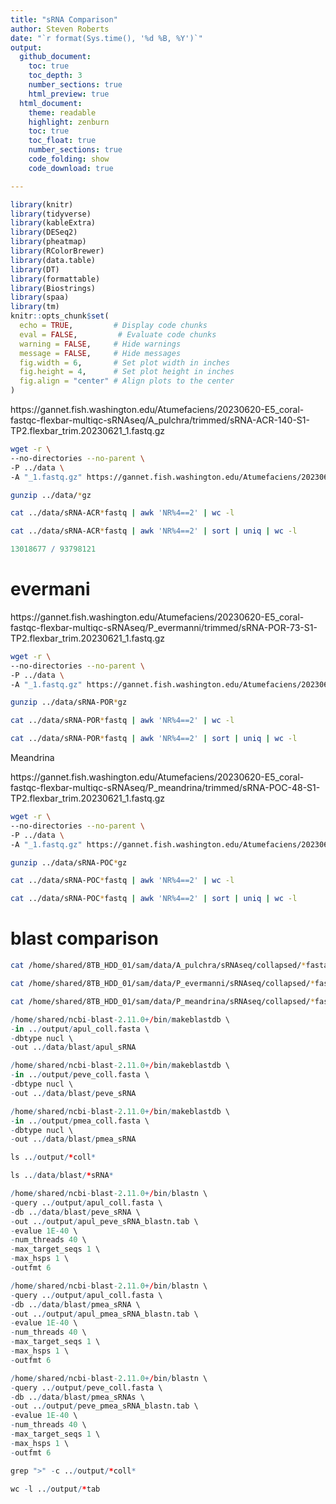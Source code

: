 ```yaml
---
title: "sRNA Comparison"
author: Steven Roberts
date: "`r format(Sys.time(), '%d %B, %Y')`" 
output: 
  github_document:
    toc: true
    toc_depth: 3
    number_sections: true
    html_preview: true
  html_document:
    theme: readable
    highlight: zenburn
    toc: true
    toc_float: true
    number_sections: true
    code_folding: show
    code_download: true

---
```


```r
library(knitr)
library(tidyverse)
library(kableExtra)
library(DESeq2)
library(pheatmap)
library(RColorBrewer)
library(data.table)
library(DT)
library(formattable)
library(Biostrings)
library(spaa)
library(tm)
knitr::opts_chunk$set(
  echo = TRUE,         # Display code chunks
  eval = FALSE,         # Evaluate code chunks
  warning = FALSE,     # Hide warnings
  message = FALSE,     # Hide messages
  fig.width = 6,       # Set plot width in inches
  fig.height = 4,      # Set plot height in inches
  fig.align = "center" # Align plots to the center
)
```

https://gannet.fish.washington.edu/Atumefaciens/20230620-E5_coral-fastqc-flexbar-multiqc-sRNAseq/A_pulchra/trimmed/sRNA-ACR-140-S1-TP2.flexbar_trim.20230621_1.fastq.gz 


```bash
wget -r \
--no-directories --no-parent \
-P ../data \
-A "_1.fastq.gz" https://gannet.fish.washington.edu/Atumefaciens/20230620-E5_coral-fastqc-flexbar-multiqc-sRNAseq/A_pulchra/trimmed/
```

```bash
gunzip ../data/*gz
```



```bash
cat ../data/sRNA-ACR*fastq | awk 'NR%4==2' | wc -l 
```

```bash
cat ../data/sRNA-ACR*fastq | awk 'NR%4==2' | sort | uniq | wc -l 
```
```r
13018677 / 93798121
```


# evermani

https://gannet.fish.washington.edu/Atumefaciens/20230620-E5_coral-fastqc-flexbar-multiqc-sRNAseq/P_evermanni/trimmed/sRNA-POR-73-S1-TP2.flexbar_trim.20230621_1.fastq.gz


```bash
wget -r \
--no-directories --no-parent \
-P ../data \
-A "_1.fastq.gz" https://gannet.fish.washington.edu/Atumefaciens/20230620-E5_coral-fastqc-flexbar-multiqc-sRNAseq/P_evermanni/trimmed/
```

```bash
gunzip ../data/sRNA-POR*gz
```



```bash
cat ../data/sRNA-POR*fastq | awk 'NR%4==2' | wc -l 
```

```bash
cat ../data/sRNA-POR*fastq | awk 'NR%4==2' | sort | uniq | wc -l 
```


Meandrina

https://gannet.fish.washington.edu/Atumefaciens/20230620-E5_coral-fastqc-flexbar-multiqc-sRNAseq/P_meandrina/trimmed/sRNA-POC-48-S1-TP2.flexbar_trim.20230621_1.fastq.gz

```bash
wget -r \
--no-directories --no-parent \
-P ../data \
-A "_1.fastq.gz" https://gannet.fish.washington.edu/Atumefaciens/20230620-E5_coral-fastqc-flexbar-multiqc-sRNAseq/P_meandrina/trimmed/
```

```bash
gunzip ../data/sRNA-POC*gz
```



```bash
cat ../data/sRNA-POC*fastq | awk 'NR%4==2' | wc -l 
```

```bash
cat ../data/sRNA-POC*fastq | awk 'NR%4==2' | sort | uniq | wc -l 
```



# blast comparison

```bash
cat /home/shared/8TB_HDD_01/sam/data/A_pulchra/sRNAseq/collapsed/*fasta > ../output/apul_coll.fasta
```



```bash
cat /home/shared/8TB_HDD_01/sam/data/P_evermanni/sRNAseq/collapsed/*fasta > ../output/peve_coll.fasta
```


```bash
cat /home/shared/8TB_HDD_01/sam/data/P_meandrina/sRNAseq/collapsed/*fasta > ../output/pmea_coll.fasta
```

```r
/home/shared/ncbi-blast-2.11.0+/bin/makeblastdb \
-in ../output/apul_coll.fasta \
-dbtype nucl \
-out ../data/blast/apul_sRNA
```

```r
/home/shared/ncbi-blast-2.11.0+/bin/makeblastdb \
-in ../output/peve_coll.fasta \
-dbtype nucl \
-out ../data/blast/peve_sRNA
```

```r
/home/shared/ncbi-blast-2.11.0+/bin/makeblastdb \
-in ../output/pmea_coll.fasta \
-dbtype nucl \
-out ../data/blast/pmea_sRNA
```



```r
ls ../output/*coll*
```



```r
ls ../data/blast/*sRNA*
```




```r
/home/shared/ncbi-blast-2.11.0+/bin/blastn \
-query ../output/apul_coll.fasta \
-db ../data/blast/peve_sRNA \
-out ../output/apul_peve_sRNA_blastn.tab \
-evalue 1E-40 \
-num_threads 40 \
-max_target_seqs 1 \
-max_hsps 1 \
-outfmt 6


```

```r
/home/shared/ncbi-blast-2.11.0+/bin/blastn \
-query ../output/apul_coll.fasta \
-db ../data/blast/pmea_sRNA \
-out ../output/apul_pmea_sRNA_blastn.tab \
-evalue 1E-40 \
-num_threads 40 \
-max_target_seqs 1 \
-max_hsps 1 \
-outfmt 6


```

```r
/home/shared/ncbi-blast-2.11.0+/bin/blastn \
-query ../output/peve_coll.fasta \
-db ../data/blast/pmea_sRNAs \
-out ../output/peve_pmea_sRNA_blastn.tab \
-evalue 1E-40 \
-num_threads 40 \
-max_target_seqs 1 \
-max_hsps 1 \
-outfmt 6

```


```r
grep ">" -c ../output/*coll*
```


```r
wc -l ../output/*tab
```
